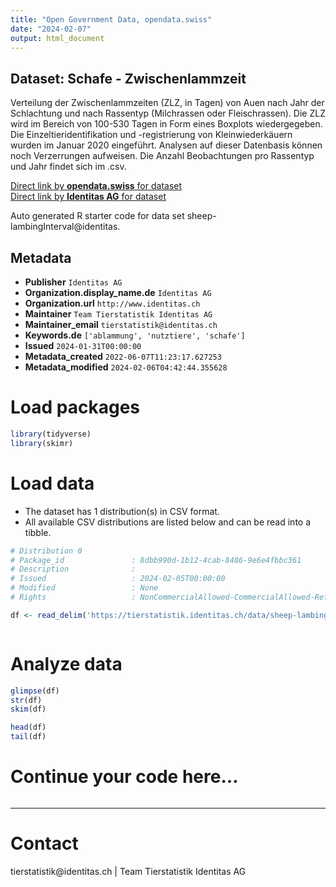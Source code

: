 ```yaml
---
title: "Open Government Data, opendata.swiss"
date: "2024-02-07"
output: html_document
---
```


## Dataset: Schafe - Zwischenlammzeit

Verteilung der Zwischenlammzeiten (ZLZ, in Tagen) von Auen nach Jahr der Schlachtung und nach Rassentyp (Milchrassen oder Fleischrassen). Die ZLZ wird im Bereich von 100-530 Tagen in Form eines Boxplots wiedergegeben. Die Einzeltieridentifikation und -registrierung von Kleinwiederkäuern wurden im Januar 2020 eingeführt. Analysen auf dieser Datenbasis können noch Verzerrungen aufweisen. Die Anzahl Beobachtungen pro Rassentyp und Jahr findet sich im .csv.

[Direct link by **opendata.swiss** for dataset](https://opendata.swiss/de/dataset/schafe-zwischenlammzeit-von-auen)<br>
[Direct link by **Identitas AG** for dataset](https://tierstatistik.identitas.ch/)

Auto generated R starter code for data set sheep-lambingInterval@identitas.

## Metadata

- **Publisher** `Identitas AG`
- **Organization.display_name.de** `Identitas AG`
- **Organization.url** `http://www.identitas.ch`
- **Maintainer** `Team Tierstatistik Identitas AG`
- **Maintainer_email** `tierstatistik@identitas.ch`
- **Keywords.de** `['ablammung', 'nutztiere', 'schafe']`
- **Issued** `2024-01-31T00:00:00`
- **Metadata_created** `2022-06-07T11:23:17.627253`
- **Metadata_modified** `2024-02-06T04:42:44.355628`


# Load packages

```r

library(tidyverse)
library(skimr)

```

# Load data

-   The dataset has 1 distribution(s) in CSV format.
-   All available CSV distributions are listed below and can be read into a tibble.

```r

# Distribution 0
# Package_id               : 8dbb990d-1b12-4cab-8486-9e6e4fbbc361
# Description              : 
# Issued                   : 2024-02-05T00:00:00
# Modified                 : None
# Rights                   : NonCommercialAllowed-CommercialAllowed-ReferenceRequired

df <- read_delim('https://tierstatistik.identitas.ch/data/sheep-lambingInterval.csv')



```

# Analyze data

```r

glimpse(df)
str(df)
skim(df)

head(df)
tail(df)

```

# Continue your code here...

```r

```

------------------------------------------------------------------------

# Contact

tierstatistik@identitas.ch | Team Tierstatistik Identitas AG
